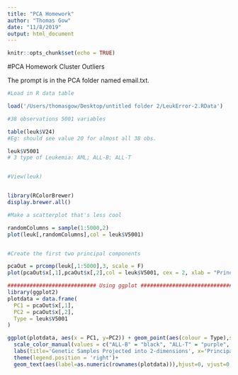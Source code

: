 ```yaml
---
title: "PCA Homework"
author: "Thomas Gow"
date: "11/8/2019"
output: html_document
---
```


```r
knitr::opts_chunk$set(echo = TRUE)
```

#PCA Homework Cluster Outliers  

The prompt is in the PCA folder named email.txt.

```r
#Load in R data table

load('/Users/thomasgow/Desktop/untitled folder 2/LeukError-2.RData')

#38 observations 5001 variables

table(leuk$V24)
#Eg: should see value 20 for almost all 38 obs.

leuk$V5001
# 3 type of Leukemia: AML; ALL-B; ALL-T


#View(leuk)


library(RColorBrewer)
display.brewer.all()

#Make a scatterplot that's less cool

randomColumns = sample(1:5000,2)
plot(leuk[,randomColumns],col = leuk$V5001)


#Create the first two principal components

pcaOut = prcomp(leuk[,1:5000],3, scale = F)
plot(pcaOut$x[,1],pcaOut$x[,2],col = leuk$V5001, cex = 2, xlab = "Principal Component 1", ylab = "Principal Component 2", main = 'Genetic Samples Projected into 2-dimensions')

############################ Using ggplot ##########################################
library(ggplot2)
plotdata = data.frame(
  PC1 = pcaOut$x[,1],
  PC2 = pcaOut$x[,2],
  Type = leuk$V5001
)

ggplot(plotdata, aes(x = PC1, y=PC2)) + geom_point(aes(colour = Type),size=3) + 
  scale_color_manual(values = c("ALL-B" = "black", "ALL-T" = "purple", "AML" = "green")) +
  labs(title='Genetic Samples Projected into 2-dimensions', x='Principal Component 1', y='Principal Component 2') +
  theme(legend.position = 'right')+
  geom_text(aes(label=as.numeric(rownames(plotdata))),hjust=0, vjust=0, size=4)
```

